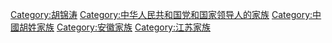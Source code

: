[[Category:胡锦涛|Category:胡锦涛]]
[[Category:中华人民共和国党和国家领导人的家族|Category:中华人民共和国党和国家领导人的家族]]
[[Category:中國胡姓家族|Category:中國胡姓家族]]
[[Category:安徽家族|Category:安徽家族]]
[[Category:江苏家族|Category:江苏家族]]
